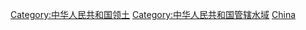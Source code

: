 [[Category:中华人民共和国领土|Category:中华人民共和国领土]]
[[Category:中华人民共和国管辖水域|Category:中华人民共和国管辖水域]]
[[Category:各国领水|China]]